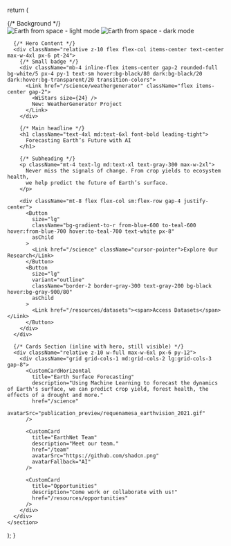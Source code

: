 
  return (
    <section className="relative w-full min-h-screen flex flex-col items-center justify-between overflow-hidden">
      {/* Background */}
      <div className="absolute inset-0 z-0 select-none">
        <Image
          alt="Earth from space - light mode"
          className="z-0 w-full h-full object-cover light-mode-image pointer-events-none"
          src="/place_holder_white.jpg"
          fill
          quality={100}
          priority
        />
        <Image
          alt="Earth from space - dark mode"
          className="z-0 w-full h-full object-cover dark-mode-image pointer-events-none"
          src="/place_holder.jpg"
          fill
          quality={100}
          priority
        />
        <div className="absolute inset-0 theme-gradient" />
      </div>

      {/* Hero Content */}
      <div className="relative z-10 flex flex-col items-center text-center max-w-4xl px-6 pt-24">
        {/* Small badge */}
        <div className="mb-4 inline-flex items-center gap-2 rounded-full bg-white/5 px-4 py-1 text-sm hover:bg-black/80 dark:bg-black/20 dark:hover:bg-transparent/20 transition-colors">
          <Link href="/science/weathergenerator" className="flex items-center gap-2">
            <WiStars size={24} />
            New: WeatherGenerator Project
          </Link>
        </div>

        {/* Main headline */}
        <h1 className="text-4xl md:text-6xl font-bold leading-tight">
          Forecasting Earth’s Future with AI
        </h1>

        {/* Subheading */}
        <p className="mt-4 text-lg md:text-xl text-gray-300 max-w-2xl">
          Never miss the signals of change. From crop yields to ecosystem health,
          we help predict the future of Earth’s surface.
        </p>

        <div className="mt-8 flex flex-col sm:flex-row gap-4 justify-center">
          <Button
            size="lg"
            className="bg-gradient-to-r from-blue-600 to-teal-600 hover:from-blue-700 hover:to-teal-700 text-white px-8"
            asChild
          >
            <Link href="/science" className="cursor-pointer">Explore Our Research</Link>
          </Button>
          <Button
            size="lg"
            variant="outline"
            className="border-2 border-gray-300 text-gray-200 bg-black hover:bg-gray-900/80"
            asChild
          >
            <Link href="/resources/datasets"><span>Access Datasets</span></Link>
          </Button>
        </div>
      </div>

      {/* Cards Section (inline with hero, still visible) */}
      <div className="relative z-10 w-full max-w-6xl px-6 py-12">
        <div className="grid grid-cols-1 md:grid-cols-2 lg:grid-cols-3 gap-8">
          <CustomCardHorizontal
            title="Earth Surface Forecasting"
            description="Using Machine Learning to forecast the dynamics of Earth's surface, we can predict crop yield, forest health, the effects of a drought and more."
            href="/science"
            avatarSrc="publication_preview/requenamesa_earthvision_2021.gif"
          />

          <CustomCard
            title="EarthNet Team"
            description="Meet our team."
            href="/team"
            avatarSrc="https://github.com/shadcn.png"
            avatarFallback="AI"
          />

          <CustomCard
            title="Opportunities"
            description="Come work or collaborate with us!"
            href="/resources/opportunities"
          />
        </div>
      </div>
    </section>
  );
}
